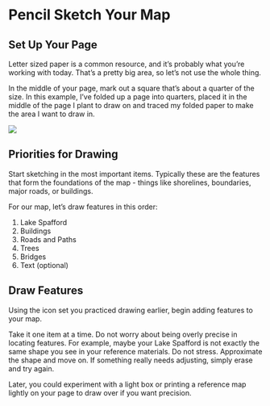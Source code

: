 # Pencil Sketch Your Map

## Set Up Your Page

Letter sized paper is a common resource, and it's probably what you're working with today. That's a pretty big area, so let's not use the whole thing.

In the middle of your page, mark out a square that's about a quarter of the size. In this example, I've folded up a page into quarters, placed it in the  middle of the page I plant to draw on and traced my folded paper to make the area I want to draw in.

![](/images/map_pencil_sketch.jpg)


## Priorities for Drawing

Start sketching in the most important items. Typically these are the features that form the foundations of the map - things like shorelines, boundaries, major roads, or buildings.  

For our map, let's draw features in this order:

1. Lake Spafford
1. Buildings
1. Roads and Paths
1. Trees
1. Bridges
1. Text (optional)

## Draw Features

Using the icon set you practiced drawing earlier, begin adding features to your map.

Take it one item at a time. Do not worry about being overly precise in locating features. For example, maybe your Lake Spafford is not exactly the same shape you see in your reference materials. Do not stress. Approximate the shape and move on.  If something really needs adjusting, simply erase and try again.

Later, you could experiment with a light box or printing a reference map lightly on your page to draw over if you want precision.